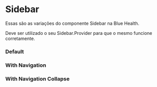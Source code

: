 

<Meta of={Story} />

# Sidebar

Essas são as variações do componente Sidebar na Blue Health.

Deve ser utilizado o seu Sidebar.Provider para que o mesmo funcione corretamente.

### Default

<Canvas of={Story.Default} />

### With Navigation

<Canvas of={Story.WithNavigation} />

### With Navigation Collapse

<Canvas of={Story.WithNavigationCollapse} />
